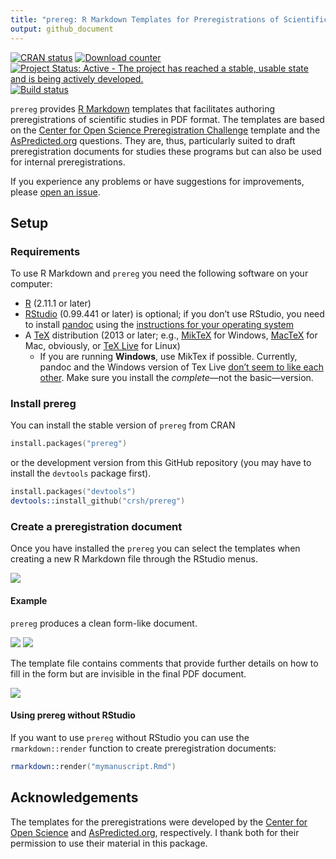 ```yaml
---
title: "prereg: R Markdown Templates for Preregistrations of Scientific Studies"
output: github_document
---
```


[![CRAN status](http://www.r-pkg.org/badges/version/prereg)](https://cran.r-project.org/web/packages/prereg/index.html)
[![Download counter](http://cranlogs.r-pkg.org/badges/prereg)](https://cran.r-project.org/web/packages/prereg/index.html)
[![Project Status: Active - The project has reached a stable, usable state and is being actively developed.](http://www.repostatus.org/badges/latest/active.svg)](http://www.repostatus.org/#active)
[![Build status](https://travis-ci.org/crsh/prereg.svg?branch=master)](https://travis-ci.org/crsh/prereg)

`prereg` provides [R Markdown](http://rmarkdown.rstudio.com/) templates that facilitates authoring preregistrations of scientific studies in PDF format.
The templates are based on the [Center for Open Science Preregistration Challenge](https://cos.io/prereg/) template and the [AsPredicted.org](http://aspredicted.org) questions.
They are, thus, particularly suited to draft preregistration documents for studies these programs but can also be used for internal preregistrations.

If you experience any problems or have suggestions for improvements, please [open an issue](https://github.com/crsh/prereg/issues).

## Setup
### Requirements
To use R Markdown and `prereg` you need the following software on your computer:

- [R](http://www.r-project.org/) (2.11.1 or later)
- [RStudio](http://www.rstudio.com/) (0.99.441 or later) is optional; if you don't use RStudio, you need to install [pandoc](http://johnmacfarlane.net/pandoc/) using the [instructions for your operating system](https://github.com/rstudio/rmarkdown/blob/master/PANDOC.md)
- A [TeX](http://de.wikipedia.org/wiki/TeX) distribution (2013 or later; e.g., [MikTeX](http://miktex.org/) for Windows, [MacTeX](https://tug.org/mactex/) for Mac, obviously, or [TeX Live](http://www.tug.org/texlive/) for Linux)
  - If you are running **Windows**, use MikTex if possible. Currently, pandoc and the Windows version of Tex Live [don't seem to like each other](https://github.com/rstudio/rmarkdown/issues/6). Make sure you install the *complete*---not the basic---version.

### Install prereg
You can install the stable version of `prereg` from CRAN

```S
install.packages("prereg")
```

or the development version from this GitHub repository (you may have to install the `devtools` package first).

```S
install.packages("devtools")
devtools::install_github("crsh/prereg")
```

### Create a preregistration document
Once you have installed the `prereg` you can select the templates when creating a new R Markdown file through the RStudio menus.

![](https://www.dropbox.com/s/y39lywyloypuncb/template_selection.png?dl=1)


#### Example
`prereg` produces a clean form-like document.

![](https://www.dropbox.com/s/fq6giram61bxe2m/prereg_page1.png?dl=1) ![](https://www.dropbox.com/s/cm64wpnl8la72q0/prereg_page2.png?dl=1)

The template file contains comments that provide further details on how to fill in the form but are invisible in the final PDF document.

![](https://www.dropbox.com/s/ylaf6zhxri46w42/prereg_rmd.png?dl=1)


#### Using prereg without RStudio
If you want to use `prereg` without RStudio you can use the `rmarkdown::render` function to create preregistration documents:

```S
rmarkdown::render("mymanuscript.Rmd")
```

## Acknowledgements
The templates for the preregistrations were developed by the [Center for Open Science](https://cos.io/prereg/) and [AsPredicted.org](http://aspredicted.org), respectively.
I thank both for their permission to use their material in this package.
